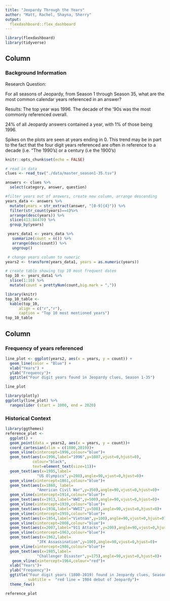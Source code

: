 ```yaml
---
title: "Jeopardy Through the Years"
author: "Matt, Rachel, Shayna, Sherry"
output:
  flexdashboard::flex_dashboard
---
```


```r

library(flexdashboard)
library(tidyverse)

```

Column{data-width=300}
-----------------------------------------------------------------------

### Background Information



Research Question: 

For all seasons of Jeopardy, from Season 1 through Season 35, 
what are the most common calendar years referenced in an answer? 

Results:
The top year was 1996. 
The decade of the '90s was the most commonly referenced overall. 

24% of all Jeopardy answers contained a year, with 1% of those being 1996. 

Spikes on the plots are seen at years ending in 0. This trend may be in part to 
the fact that the four digit years referenced are often in reference to a decade
(i.e. "The 1990's) or a century (i.e the 1900's)
```r
knitr::opts_chunk$set(echo = FALSE)

# read in data
clues <- read_tsv("./data/master_season1-35.tsv")

answers <- clues %>% 
  select(category, answer, question)

#filter years out of answers, create new column, arrange descending
years_data <- answers %>% 
  mutate(years = str_extract(answer, "[0-9]{4}")) %>%
  filter(str_count(years)==4)%>% 
  arrange(desc(years)) %>% 
  slice(413:84470) %>% 
  group_by(years) 

 years_data1 <- years_data %>% 
   summarize(count = n()) %>% 
   arrange(desc(count)) %>% 
   ungroup()

 # change years column to numeric 
years2 <- transform(years_data1, years = as.numeric(years))

# create table showing top 10 most frequent dates
top_10 <- years_data1 %>% 
  slice(1:10) %>% 
  mutate(count = prettyNum(count,big.mark = ","))

library(knitr)
top_10_table <- 
  kable(top_10, 
      align = c("r","r"),
      caption = "Top 10 most mentioned years")
top_10_table
```

Column{data-width=700}
-----------------------------------------------------------------------


### Frequency of years referenced

```r
line_plot <- ggplot(years2, aes(x = years, y = count)) +
  geom_line(color = "Blue") +
  xlab("Years") +
  ylab("Frequency")+
  ggtitle("Four digit years found in Jeopardy clues, Season 1-35") 

line_plot

library(plotly)
ggplotly(line_plot) %>% 
  rangeslider (start = 1000, end = 2020)


```


### Historical Context

```r
library(ggthemes)
reference_plot <- 
  ggplot() +
  geom_point(data = years2, aes(x = years, y = count))+
  coord_cartesian(xlim = c(1800,2019))+
  geom_vline(xintercept=1996,colour="blue")+
  geom_text(aes(x=1996,label="1996",y=1087,vjust=0,hjust=0),
            colour="black",
            text=element_text(size=11))+
  geom_text(aes(x=1995,label=
              "US Olympics",y=200),angle=90,vjust=0,hjust=0)+
  geom_vline(xintercept=1861,colour="blue")+
  geom_text(aes(x=1860, label=
              "American Civil War",y=350),angle=90,vjust=0,hjust=0)+
  geom_vline(xintercept=1914,colour="blue")+
  geom_text(aes(x=1913,label="WWI",y=500),angle=90,vjust=0,hjust=0)+
  geom_vline(xintercept=1939,colour="blue")+
  geom_text(aes(x=1938,label="WWII",y=500),angle=90,vjust=0,hjust=0)+
  geom_vline(xintercept=1955,colour="blue")+
  geom_text(aes(x=1954,label="Vietnam",y=100),angle=90,vjust=0,hjust=0)+
  geom_vline(xintercept=2008,colour="blue")+
  geom_text(aes(x=2007,label="911 Attacks",y=200),angle=90,vjust=0,hjust=0)+
  geom_vline(xintercept=1963,colour="blue")+
  geom_text(aes(x=1962,label=
              "JFK Assassination",y=100),angle=90,vjust=0,hjust=0)+
  geom_vline(xintercept=1986,colour="blue")+
  geom_text(aes(x=1985,label=
              "Challenger Disaster",y=175),angle=90,vjust=0,hjust=0)+
   geom_vline(xintercept=1964,colour="red")+
  xlab("Years")+
  ylab("Frequency")+
  ggtitle("Four digit years (1800-2019) found in Jeopardy clues, Season 1-35",
          subtitle =  "red line = 1984 debut of Jeopardy")+
  theme_few()

reference_plot
```

